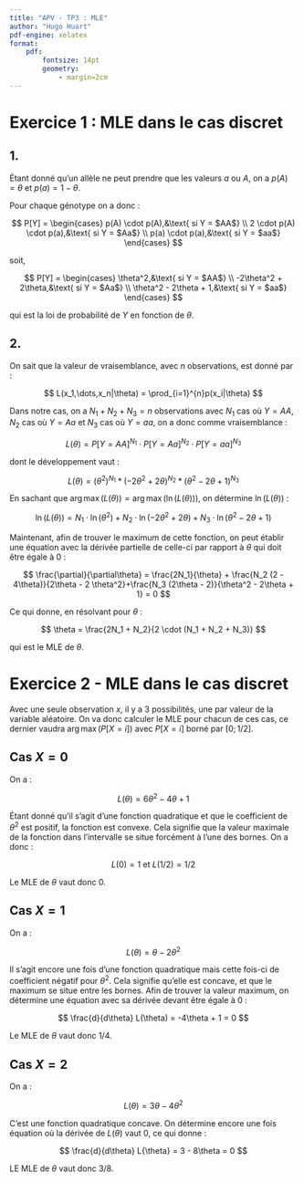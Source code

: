 ```yaml
---
title: "APV - TP3 : MLE"
author: "Hugo Huart"
pdf-engine: xelatex
format:
    pdf:
        fontsize: 14pt
        geometry:
            - margin=2cm
---
```


# Exercice 1 : MLE dans le cas discret

## 1.

Étant donné qu'un allèle ne peut prendre que les valeurs $a$ ou $A$,
on a $p(A) = \theta$ et $p(a) = 1 - \theta$.

Pour chaque génotype on a donc :

$$
P[Y] =
\begin{cases}
    p(A) \cdot p(A),&\text{ si Y = $AA$} \\
    2 \cdot p(A) \cdot p(a),&\text{ si Y = $Aa$} \\
    p(a) \cdot p(a),&\text{ si Y = $aa$}
\end{cases}
$$

soit,

$$
P[Y] =  
\begin{cases}
    \theta^2,&\text{ si Y = $AA$} \\
    -2\theta^2 + 2\theta,&\text{ si Y = $Aa$} \\
    \theta^2 - 2\theta + 1,&\text{ si Y = $aa$}
\end{cases}
$$

qui est la loi de probabilité de $Y$ en fonction de $\theta$.

## 2.

On sait que la valeur de vraisemblance, avec $n$ observations, est donné par : 

$$
L(x_1,\dots,x_n|\theta) = \prod_{i=1}^{n}p(x_i|\theta)
$$

Dans notre cas, on a $N_1 + N_2 + N_3 = n$ observations avec $N_1$ cas où $Y=AA$,
$N_2$ cas où $Y = Aa$ et $N_3$ cas où $Y = aa$, on a donc comme vraisemblance :

$$
L(\theta) = P[Y = AA]^{N_1} \cdot P[Y = Aa]^{N_2} \cdot P[Y=aa]^{N_3} 
$$

dont le développement vaut :

$$
L(\theta) = (\theta^2)^{N_1} * (-2\theta^2 + 2\theta)^{N_2} * (\theta^2 - 2\theta + 1)^{N_3}
$$

En sachant que $\arg\max(L(\theta)) = \arg\max(\ln(L(\theta)))$, on détermine $\ln(L(\theta))$ :

$$
\ln(L(\theta)) = N_1 \cdot \ln(\theta^2) + N_2 \cdot \ln(-2\theta^2 + 2\theta)
+ N_3 \cdot \ln(\theta^2 - 2\theta + 1)
$$

Maintenant, afin de trouver le maximum de cette fonction, on peut établir une équation
avec la dérivée partielle de celle-ci par rapport à $\theta$ qui doit être égale à 0 :

$$
\frac{\partial}{\partial\theta} = \frac{2N_1}{\theta} + \frac{N_2 (2 - 4\theta)}{2\theta - 2 \theta^2}+\frac{N_3 (2\theta - 2)}{\theta^2 - 2\theta + 1} = 0
$$

Ce qui donne, en résolvant pour $\theta$ :

$$
\theta = \frac{2N_1 + N_2}{2 \cdot (N_1 + N_2 + N_3)}
$$

qui est le MLE de $\theta$.

\pagebreak
# Exercice 2 - MLE dans le cas discret

Avec une seule observation $x$, il y a 3 possibilités, une par valeur de la variable aléatoire.
On va donc calculer le MLE pour chacun de ces cas,
ce dernier vaudra $\arg\max(P[X=i])$ avec $P[X=i]$ borné par $[0;1/2]$.

## Cas $X=0$

On a :

$$
L(\theta) = 6\theta^2 - 4\theta + 1
$$

Étant donné qu'il s'agit d'une fonction quadratique et que le coefficient de $\theta^2$ est positif,
la fonction est convexe. Cela signifie que la valeur maximale de la fonction dans l'intervalle
se situe forcément à l'une des bornes. On a donc :

$$
L(0) =  1 \text{ et } L(1/2) = 1/2
$$

Le MLE de $\theta$ vaut donc 0.

## Cas $X=1$

On a :

$$
L(\theta) = \theta - 2\theta^2
$$

Il s'agit encore une fois d'une fonction quadratique mais cette fois-ci de
coefficient négatif pour $\theta^2$. Cela signifie qu'elle est concave, et que le maximum se situe
entre les bornes. Afin de trouver la valeur maximum, on détermine une équation avec sa dérivée
devant être égale à 0 :

$$
\frac{d}{d\theta} L(\theta) = -4\theta + 1 = 0
$$

Le MLE de $\theta$ vaut donc $1/4$.

## Cas $X=2$

On a :

$$
L(\theta) = 3\theta - 4\theta^2
$$

C'est une fonction quadratique concave.
On détermine encore une fois équation où la dérivée de $L(\theta)$ vaut 0, ce qui donne :

$$
\frac{d}{d\theta} L{\theta} = 3 - 8\theta = 0
$$

LE MLE de $\theta$ vaut donc 3/8.
